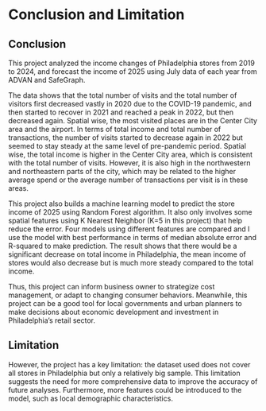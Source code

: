 # Conclusion and Limitation

## Conclusion

This project analyzed the income changes of Philadelphia stores from 2019 to 2024, and forecast the income of 2025 using July data of each year from ADVAN and SafeGraph.

The data shows that the total number of visits and the total number of visitors first decreased vastly in 2020 due to the COVID-19 pandemic, and then started to recover in 2021 and reached a peak in 2022, but then decreased again. Spatial wise, the most visited places are in the Center City area and the airport. In terms of total income and total number of transactions, the number of visits started to decrease again in 2022 but seemed to stay steady at the same level of pre-pandemic period. Spatial wise, the total income is higher in the Center City area, which is consistent with the total number of visits. However, it is also high in the northwestern and northeastern parts of the city, which may be related to the higher average spend or the average number of transactions per visit is in these areas.

This project also builds a machine learning model to predict the store income of 2025 using Random Forest algorithm. It also only involves some spatial features using K Nearest Neighbor (K=5 in this project) that help reduce the error. Four models using different features are compared and I use the model with best performance in terms of median absolute error and R-squared to make prediction. The result shows that there would be a significant decrease on total income in Philadelphia, the mean income of stores would also decrease but is much more steady compared to the total income.

Thus, this project can inform business owner to strategize cost management, or adapt to changing consumer behaviors. Meanwhile, this project can be a good tool for local governments and urban planners to make decisions about economic development and investment in Philadelphia's retail sector.

## Limitation

However, the project has a key limitation: the dataset used does not cover all stores in Philadelphia but only a relatively big sample. This limitation suggests the need for more comprehensive data to improve the accuracy of future analyses. Furthermore, more features could be introduced to the model, such as local demographic characteristics.
